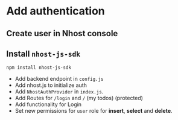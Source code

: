 # Add authentication

## Create user in Nhost console

## Install `nhost-js-sdk`

`npm install nhost-js-sdk`

- Add backend endpoint in `config.js`
- Add nhost.js to initialize auth
- Add `NhostAuthProvider` in `index.js`.
- Add Routes for `/login` and `/` (my todos) (protected)
- Add functionality for Login
- Set new permissions for `user` role for **insert**, **select** and **delete**.
